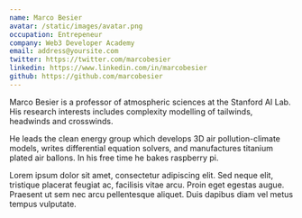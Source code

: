 ```yaml
---
name: Marco Besier
avatar: /static/images/avatar.png
occupation: Entrepeneur
company: Web3 Developer Academy
email: address@yoursite.com
twitter: https://twitter.com/marcobesier
linkedin: https://www.linkedin.com/in/marcobesier
github: https://github.com/marcobesier
---
```


Marco Besier is a professor of atmospheric sciences at the Stanford AI Lab. His research interests includes complexity modelling of tailwinds, headwinds and crosswinds.

He leads the clean energy group which develops 3D air pollution-climate models, writes differential equation solvers, and manufactures titanium plated air ballons. In his free time he bakes raspberry pi.

Lorem ipsum dolor sit amet, consectetur adipiscing elit. Sed neque elit, tristique placerat feugiat ac, facilisis vitae arcu. Proin eget egestas augue. Praesent ut sem nec arcu pellentesque aliquet. Duis dapibus diam vel metus tempus vulputate.
